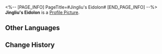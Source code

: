 <%-- [PAGE_INFO]
PageTitle=#Jingliu's Eidolon#
[END_PAGE_INFO] --%>
{{Item Infobox
|id          = 11212
|image       = Item Jingliu's Eidolon.png
|type        = Eidolon Activation Material
|invCategory = 
|rarity      = 5
|effect      = Material for raising Jingliu's Eidolon Level.
|description = 
}}
'''Jingliu's Eidolon''' is a [[Profile Picture]].

==Other Languages==
{{Other Languages
|en   = Jingliu's Eidolon
|zhs  = 【镜流】的星魂
|zht  = 【鏡流】的星魂
|ja   = 「鏡流」の星魂
|ko   = [경류]의 성혼
|es   = Eidolon de Jingliu
|fr   = Eidolon de Jingliu
|ru   = Эйдолон Цзинлю
|th   = Eidolon ของ Jingliu
|vi   = Tinh Hồn Của Jingliu
|de   = Jinglius Eidolon
|id   = Jingliu's Eidolon
|pt   = Eidolon de Jingliu
}}

==Change History==
{{Change History|1.4}}
